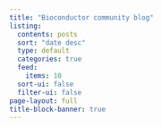 ```yaml
---
title: "Bioconductor community blog"
listing:
  contents: posts
  sort: "date desc"
  type: default
  categories: true
  feed: 
    items: 10
  sort-ui: false
  filter-ui: false
page-layout: full
title-block-banner: true
---
```

